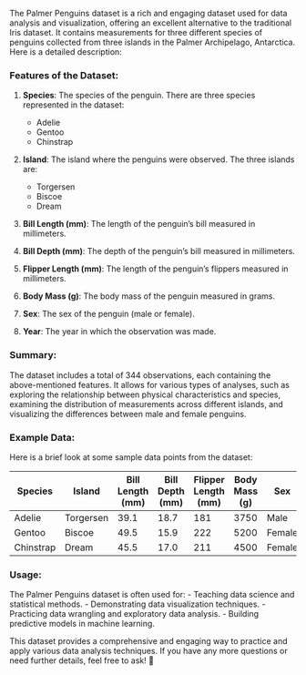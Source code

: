 The Palmer Penguins dataset is a rich and engaging dataset used for data analysis and visualization, offering an excellent alternative to the traditional Iris dataset. It contains measurements for three different species of penguins collected from three islands in the Palmer Archipelago, Antarctica. Here is a detailed description:

### Features of the Dataset:
1. **Species**: The species of the penguin. There are three species represented in the dataset:
   - Adelie
   - Gentoo
   - Chinstrap

2. **Island**: The island where the penguins were observed. The three islands are:
   - Torgersen
   - Biscoe
   - Dream

3. **Bill Length (mm)**: The length of the penguin's bill measured in millimeters.

4. **Bill Depth (mm)**: The depth of the penguin's bill measured in millimeters.

5. **Flipper Length (mm)**: The length of the penguin's flippers measured in millimeters.

6. **Body Mass (g)**: The body mass of the penguin measured in grams.

7. **Sex**: The sex of the penguin (male or female).

8. **Year**: The year in which the observation was made.

### Summary:
The dataset includes a total of 344 observations, each containing the above-mentioned features. It allows for various types of analyses, such as exploring the relationship between physical characteristics and species, examining the distribution of measurements across different islands, and visualizing the differences between male and female penguins.

### Example Data:
Here is a brief look at some sample data points from the dataset:

| Species   | Island    | Bill Length (mm) | Bill Depth (mm) | Flipper Length (mm) | Body Mass (g) | Sex    | Year |
|-----------|-----------|------------------|-----------------|---------------------|---------------|--------|------|
| Adelie    | Torgersen | 39.1             | 18.7            | 181                 | 3750          | Male   | 2007 |
| Gentoo    | Biscoe    | 49.5             | 15.9            | 222                 | 5200          | Female | 2008 |
| Chinstrap | Dream     | 45.5             | 17.0            | 211                 | 4500          | Female | 2009 |

### Usage:
The Palmer Penguins dataset is often used for:
- Teaching data science and statistical methods.
- Demonstrating data visualization techniques.
- Practicing data wrangling and exploratory data analysis.
- Building predictive models in machine learning.

This dataset provides a comprehensive and engaging way to practice and apply various data analysis techniques. If you have any more questions or need further details, feel free to ask! 🐧

